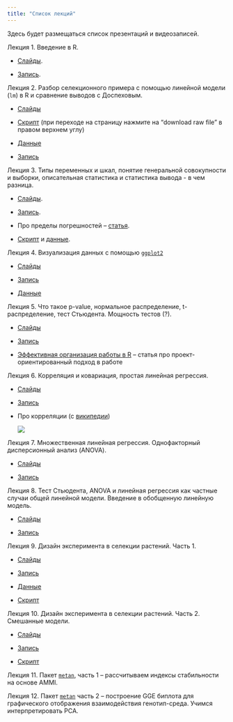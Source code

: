 ```yaml
---
title: "Список лекций"
---
```


Здесь будет размещаться список презентаций и видеозаписей.

Лекция 1. Введение в R.

-   [Слайды](lecture1.qmd).

-   [Запись](https://drive.google.com/drive/folders/1yJvMjnJbLjYiStoRcBMN5DPSs9ooJzOc?usp=drive_link).

Лекция 2. Разбор селекционного примера с помощью линейной модели (`lm`) в R и сравнение выводов с Доспеховым.

-   [Слайды](https://github.com/ubogoeva/stats_for_plants/blob/master/%D0%9F%D1%80%D0%B5%D0%B7%D0%B5%D0%BD%D1%82%D0%B0%D1%86%D0%B8%D1%8F_2_%D0%BB%D0%B5%D0%BA%D1%86%D0%B8%D1%8F.pdf)

-   [Скрипт](https://github.com/ubogoeva/stats_for_plants/blob/master/lm_factor_analysis.R) (при переходе на страницу нажмите на "download raw file" в правом верхнем углу)

-   [Данные](https://github.com/ubogoeva/stats_for_plants/raw/master/Wheat_density_terms.xlsx)

-   [Запись](https://drive.google.com/drive/folders/1UMScd2PCxN9ddSdvPQgwzJTYDnp9lgOF)

Лекция 3. Типы переменных и шкал, понятие генеральной совокупности и выборки, описательная статистика и статистика вывода - в чем разница.

-   [Слайды](lecture3.qmd).

-   [Запись](https://drive.google.com/drive/folders/1uZ7gHeIdHJN0mOE0c5RCWs4NM76LCVfB).

-   Про пределы погрешностей -- [статья](https://ubogoeva.github.io/R4Analytics/posts/types_of_error_bars.html).

-   [Скрипт](https://github.com/ubogoeva/stats_for_plants/blob/master/lesson3_variance_calc.R) и [данные](https://github.com/ubogoeva/stats_for_plants/raw/master/data/ANOVA%20single%20location%20EPBA6.xlsx).

Лекция 4. Визуализация данных с помощью [`ggplot2`](https://ggplot2.tidyverse.org/)

-   [Слайды](lecture4.qmd)

-   [Запись](https://drive.google.com/drive/folders/11Xv6diR9C0qk9C7n0T7Hh4qTXeZa66wP)

-   [Данные](https://github.com/ubogoeva/stats_for_plants/raw/master/data/sa.xlsx)

Лекция 5. Что такое p-value, нормальное распределение, t-распределение, тест Стьюдента. Мощность тестов (?).

-   [Слайды](lecture5.qmd)

-   [Запись](https://drive.google.com/drive/folders/1zNy0RqKQh44GsYs3eB9UFdxSVEE7QiLv)

-   [Эффективная организация работы в R](https://telegra.ph/R-how-to-organize-work-08-08) -- статья про проект-ориентированный подход в работе

Лекция 6. Корреляция и ковариация, простая линейная регрессия.

-   [Слайды](lecture6.qmd)

-   [Запись](https://drive.google.com/drive/folders/1Cxqzd_xHTHUGwVtLhOVY0NOytCkers5f)

-   Про корреляции (с [википедии](https://en.wikipedia.org/wiki/Correlation))

    ![](https://upload.wikimedia.org/wikipedia/commons/thumb/d/d4/Correlation_examples2.svg/1200px-Correlation_examples2.svg.png)

Лекция 7. Множественная линейная регрессия. Однофакторный дисперсионный анализ (ANOVA).

-   [Слайды](lecture7.qmd)

-   [Запись](https://drive.google.com/drive/folders/1OZmS-mxgxElgkFjgdSmHfMWR0W-pQdoL)

Лекция 8. Тест Стьюдента, ANOVA и линейная регрессия как частные случаи общей линейной модели. Введение в обобщенную линейную модель.

-   [Слайды](lecture8.qmd)

-   [Запись](https://drive.google.com/drive/folders/1Z9r5UgGZ5IgmrhjjoFhtGwhAlt9xNV6H?usp=sharing)

Лекция 9. Дизайн эксперимента в селекции растений. Часть 1.

-   [Слайды](https://github.com/ubogoeva/stats_for_plants/blob/master/%D0%94%D0%B8%D0%B7%D0%B0%D0%B9%D0%BD_%D1%8D%D0%BA%D0%BF%D0%B5%D1%80%D0%B8%D0%BC%D0%B5%D0%BD%D1%82%D0%B0_%D0%B2_%D1%81%D0%B5%D0%BB%D0%B5%D0%BA%D1%86%D0%B8%D0%B8_%D1%80%D0%B0%D1%81%D1%82%D0%B5%D0%BD%D0%B8%D0%B9_%D1%87%D0%B0%D1%81%D1%82%D1%8C_1.pdf)

-   [Запись](https://drive.google.com/drive/folders/1l4yI7T82igj12CCX13onBWoam-kvgIzw?usp=sharing)

-   [Данные](https://github.com/ubogoeva/stats_for_plants/raw/master/data/RCBD_example.xls)

-   [Скрипт](https://github.com/ubogoeva/stats_for_plants/blob/master/R/RCBD.R)

Лекция 10. Дизайн эксперимента в селекции растений. Часть 2.\
Смешанные модели.

-   [Слайды](https://github.com/ubogoeva/stats_for_plants/blob/master/%D0%94%D0%B8%D0%B7%D0%B0%D0%B9%D0%BD_%D1%8D%D0%BA%D0%BF%D0%B5%D1%80%D0%B8%D0%BC%D0%B5%D0%BD%D1%82%D0%B0_%D0%B2_%D1%81%D0%B5%D0%BB%D0%B5%D0%BA%D1%86%D0%B8%D0%B8_%D1%80%D0%B0%D1%81%D1%82%D0%B5%D0%BD%D0%B8%D0%B9_%D1%87%D0%B0%D1%81%D1%82%D1%8C_2.pdf)

-   [Запись](https://drive.google.com/drive/folders/1auEGKlmL4_C2fp-k1L2dJxS619VKiaxq)

-   [Скрипт](https://github.com/ubogoeva/stats_for_plants/blob/master/R/AlphaLattice_demo.R)

Лекция 11. Пакет [`metan`](https://github.com/TiagoOlivoto/metan), часть 1 -- рассчитываем индексы стабильности на основе AMMI.

Лекция 12. Пакет [`metan`](https://github.com/TiagoOlivoto/metan) часть 2 -- построение GGE биплота для графического отображения взаимодействия генотип-среда. Учимся интерпретировать РСА.
